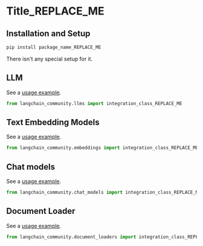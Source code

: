 [comment: Please, a reference example here "docs/integrations/arxiv.md"]: :
[comment: Use this template to create a new .md file in "docs/integrations/"]: :

# Title_REPLACE_ME

[comment: Only one Tile/H1 is allowed!]: :

> [comment: Description: After reading this description, a reader should decide if this integration is good enough to try/follow reading OR]: :
> [comment: go to read the next integration doc. ]: :
> [comment: Description should include a link to the source for follow reading.]: :

## Installation and Setup

[comment: Installation and Setup: All necessary additional package installations and setups for Tokens, etc]: :

```bash
pip install package_name_REPLACE_ME
```

[comment: OR this text:]: :

There isn't any special setup for it.

[comment: The next H2/## sections with names of the integration modules, like "LLM", "Text Embedding Models", etc]: :
[comment: see "Modules" in the "index.html" page]: :
[comment: Each H2 section should include a link to an example(s) and a Python code with the import of the integration class]: :
[comment: Below are several example sections. Remove all unnecessary sections. Add all necessary sections not provided here.]: :

## LLM

See a [usage example](/docs/integrations/llms/INCLUDE_REAL_NAME).

```python
from langchain_community.llms import integration_class_REPLACE_ME
```

## Text Embedding Models

See a [usage example](/docs/integrations/text_embedding/INCLUDE_REAL_NAME).

```python
from langchain_community.embeddings import integration_class_REPLACE_ME
```

## Chat models

See a [usage example](/docs/integrations/chat/INCLUDE_REAL_NAME).

```python
from langchain_community.chat_models import integration_class_REPLACE_ME
```

## Document Loader

See a [usage example](/docs/integrations/document_loaders/INCLUDE_REAL_NAME).

```python
from langchain_community.document_loaders import integration_class_REPLACE_ME
```
